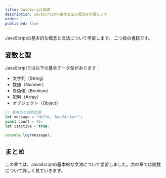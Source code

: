 ```yaml
---
title: JavaScript基礎
description: JavaScriptの基本文法と概念を学習します
order: 1
published: true
---
```


JavaScriptの基本的な概念と文法について学習します。
二つ目の書籍です。

## 変数と型

JavaScriptでは以下の基本データ型があります：

- 文字列（String）
- 数値（Number）
- 真偽値（Boolean）
- 配列（Array）
- オブジェクト（Object）

```javascript
// 基本的な変数定義
let message = "Hello, JavaScript!";
const count = 42;
let isActive = true;

console.log(message);
```

## まとめ

この章では、JavaScriptの基本的な文法について学習しました。次の章では関数について詳しく見ていきます。
